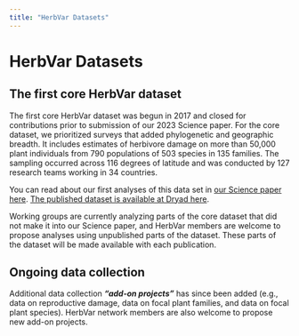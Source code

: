 ```yaml
---
title: "HerbVar Datasets"
---
```


# HerbVar Datasets

## The first core HerbVar dataset

The first core HerbVar dataset was begun in 2017 and closed for contributions prior to submission of our 2023 Science paper. For the core dataset, we prioritized surveys that added phylogenetic and geographic breadth. It includes estimates of herbivore damage on more than 50,000 plant individuals from 790 populations of 503 species in 135 families. The sampling occurred across 116 degrees of latitude and was conducted by 127 research teams working in 34 countries. 

You can read about our first analyses of this data set in [our Science paper here](https://www.science.org/doi/10.1126/science.adh8830). [The published dataset is available at Dryad here](https://datadryad.org/stash/dataset/doi:10.5061/dryad.44j0zpckm).

Working groups are currently analyzing parts of the core dataset that did not make it into our Science paper, and HerbVar members are welcome to propose analyses using unpublished parts of the dataset. These parts of the dataset will be made available with each publication.

## Ongoing data collection

Additional data collection _**“add-on projects”**_ has since been added (e.g., data on reproductive damage, data on focal plant families, and data on focal plant species). HerbVar network members are also welcome to propose new add-on projects. 



<!-- detail the datasets in more detail....links to protocols and workflow... -->